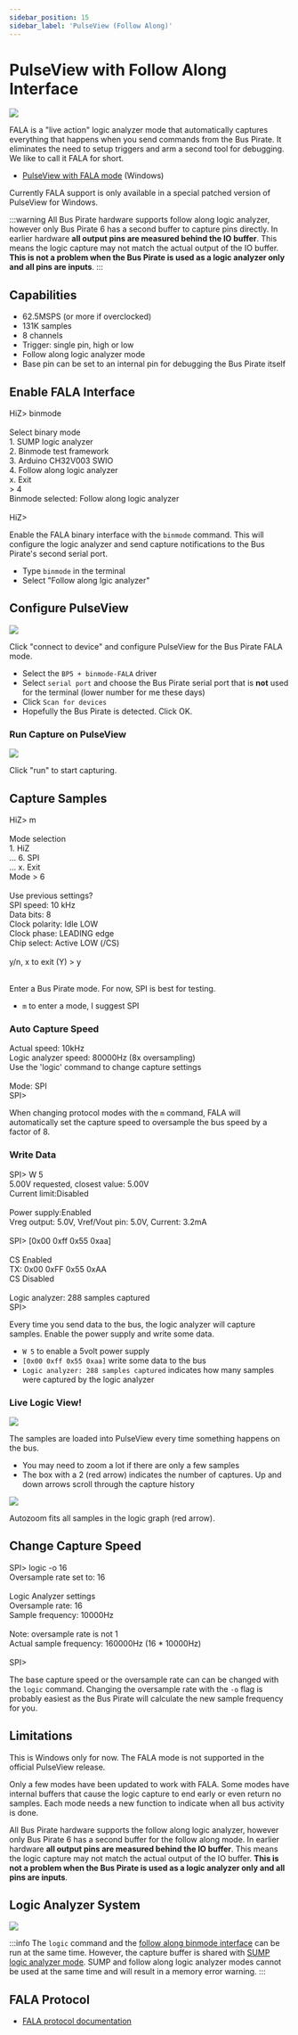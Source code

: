 ---
sidebar_position: 15
sidebar_label: 'PulseView (Follow Along)'
---

# PulseView with Follow Along Interface




<OldSiteWarning/>




![](./img/fala1.png)

FALA is a "live action" logic analyzer mode that automatically captures everything that happens when you send commands from the Bus Pirate. It eliminates the need to setup triggers and arm a second tool for debugging.  We like to call it FALA for short.

- [PulseView with FALA mode](https://github.com/DangerousPrototypes/BusPirate5-firmware/releases/tag/custom) (Windows)

Currently FALA support is only available in a special patched version of PulseView for Windows.

:::warning
All Bus Pirate hardware supports follow along logic analyzer, however only Bus Pirate 6 has a second buffer to capture pins directly. In earlier hardware **all output pins are measured behind the IO buffer**. This means the logic capture may not match the actual output of the IO buffer. **This is not a problem when the Bus Pirate is used as a logic analyzer only and all pins are inputs**.
:::

## Capabilities

- 62.5MSPS (or more if overclocked)
- 131K samples
- 8 channels
- Trigger: single pin, high or low
- Follow along logic analyzer mode
- Base pin can be set to an internal pin for debugging the Bus Pirate itself

## Enable FALA Interface

<BrowserWindow>
<span className="bp-prompt">HiZ></span> binmode<br/>
<br/>
<span className="bp-info">Select binary mode</span><br/>
 1. SUMP logic analyzer<br/>
 2. Binmode test framework<br/>
 3. Arduino CH32V003 SWIO<br/>
 4. Follow along logic analyzer<br/>
 x. <span className="bp-info">Exit</span><br/>
<span className="bp-prompt"> ></span> 4<br/>
<span className="bp-info">Binmode selected:</span> Follow along logic analyzer<br/>
<br/>
<span className="bp-prompt">HiZ></span> <br/>
</BrowserWindow>

Enable the FALA binary interface with the ```binmode``` command. This will configure the logic analyzer and send capture notifications to the Bus Pirate's second serial port.
- Type ```binmode``` in the terminal
- Select "Follow along lgic analyzer"


## Configure PulseView

![](./img/fala2.png)

Click "connect to device" and configure PulseView for the Bus Pirate FALA mode.

- Select the ```BP5 + binmode-FALA``` driver
- Select ```serial port``` and choose the Bus Pirate serial port that is **not** used for the terminal (lower number for me these days)
- Click ```Scan for devices```
- Hopefully the Bus Pirate is detected. Click OK.

### Run Capture on PulseView

![](./img/fala3.png)

Click "run" to start capturing.

## Capture Samples

<BrowserWindow>
<span className="bp-prompt">HiZ></span> m<br/>
<br/>
<span className="bp-info">Mode selection</span><br/>
 1. <span className="bp-info">HiZ</span><br/>
...
 6. <span className="bp-info">SPI</span><br/>
...
 x. <span className="bp-info">Exit</span><br/>
<span className="bp-prompt">Mode ></span> 6<br/>
<br/>
<span className="bp-info">Use previous settings?</span><br/>
 <span className="bp-info">SPI speed:</span> 10 kHz<br/>
 <span className="bp-info">Data bits:</span> 8<br/>
 <span className="bp-info">Clock polarity:</span> Idle LOW<br/>
 <span className="bp-info">Clock phase:</span> LEADING edge<br/>
 <span className="bp-info">Chip select:</span> Active LOW (/CS)<br/>
<br/>
<span className="bp-prompt">y/n, x to exit (Y) ></span> y<br/>
<br/>
</BrowserWindow>

Enter a Bus Pirate mode. For now, SPI is best for testing.
- ```m``` to enter a mode, I suggest SPI

### Auto Capture Speed
<BrowserWindow>
<span className="bp-info">Actual speed:</span> 10kHz<br/>
<span className="bp-info">Logic analyzer speed:</span> 80000Hz (8x oversampling)<br/>
<span className="bp-info">Use the 'logic' command to change capture settings</span><br/>
<br/>
<span className="bp-info">Mode:</span> SPI<br/>
<span className="bp-prompt">SPI></span> <br/>
</BrowserWindow>

When changing protocol modes with the ```m``` command, FALA will automatically set the capture speed to oversample the bus speed by a factor of 8. 

### Write Data


<BrowserWindow>
<span className="bp-prompt">SPI></span> W 5<br/>
<span className="bp-float">5.00</span>V<span className="bp-info"> requested, closest value: <span className="bp-float">5.00</span></span>V<br/>
<span className="bp-info">Current limit:</span>Disabled<br/>
<br/>
<span className="bp-info">Power supply:</span>Enabled<br/>
<span className="bp-info">Vreg output: <span className="bp-float">5.0</span></span>V<span className="bp-info">, Vref/Vout pin: <span className="bp-float">5.0</span></span>V<span className="bp-info">, Current: <span className="bp-float">3.2</span></span>mA<span className="bp-info"><br/>
</span><br/>
<span className="bp-prompt">SPI></span> [0x00 0xff 0x55 0xaa]<br/>
<br/>
CS Enabled<br/>
<span className="bp-info">TX:</span> 0x<span className="bp-float">00</span> 0x<span className="bp-float">FF</span> 0x<span className="bp-float">55</span> 0x<span className="bp-float">AA</span> <br/>
CS Disabled<br/>
<br/>
<span className="bp-info">Logic analyzer:</span> 288 samples captured<br/>
<span className="bp-prompt">SPI></span> <br/>
</BrowserWindow>

Every time you send data to the bus, the logic analyzer will capture samples. Enable the power supply and write some data.
- ```W 5``` to enable a 5volt power supply
- ```[0x00 0xff 0x55 0xaa]``` write some data to the bus
- ```Logic analyzer: 288 samples captured``` indicates how many samples were captured by the logic analyzer

### Live Logic View!

![](./img/fala4.png)

The samples are loaded into PulseView every time something happens on the bus.
- You may need to zoom a lot if there are only a few samples
- The box with a 2 (red arrow) indicates the number of captures. Up and down arrows scroll through the capture history

![](./img/fala5.png)

Autozoom fits all samples in the logic graph (red arrow).

## Change Capture Speed
<BrowserWindow>
<span className="bp-prompt">SPI></span> logic -o 16<br/>
Oversample rate set to: 16<br/>
<br/>
Logic Analyzer settings<br/>
 Oversample rate: 16<br/>
 Sample frequency: 10000Hz<br/>
<br/>
Note: oversample rate is not 1<br/>
Actual sample frequency: 160000Hz (16 * 10000Hz)<br/>
<br/>
<span className="bp-prompt">SPI></span> <br/>
</BrowserWindow>

The base capture speed or the oversample rate can can be changed with the ```logic``` command. Changing the oversample rate with the ```-o``` flag is probably easiest as the Bus Pirate will calculate the new sample frequency for you.

## Limitations

This is Windows only for now. The FALA mode is not supported in the official PulseView release.

Only a few modes have been updated to work with FALA. Some modes have internal buffers that cause the logic capture to end early or even return no samples. Each mode needs a new function to indicate when all bus activity is done. 

All Bus Pirate hardware supports the follow along logic analyzer, however only Bus Pirate 6 has a second buffer for the follow along mode. In earlier hardware **all output pins are measured behind the IO buffer**. This means the logic capture may not match the actual output of the IO buffer. **This is not a problem when the Bus Pirate is used as a logic analyzer only and all pins are inputs**.

## Logic Analyzer System

![](./img/logic-system.png)

:::info
The ```logic``` command and the [follow along binmode interface](/logic-analyzer/pulseview-fala) can be run at the same time. However, the capture buffer is shared with [SUMP logic analyzer mode](/logic-analyzer/pulseview-sump). SUMP and follow along logic analyzer modes cannot be used at the same time and will result in a memory error warning.
:::

## FALA Protocol

- [FALA protocol documentation](/binmode-reference/protocol-faladata)
